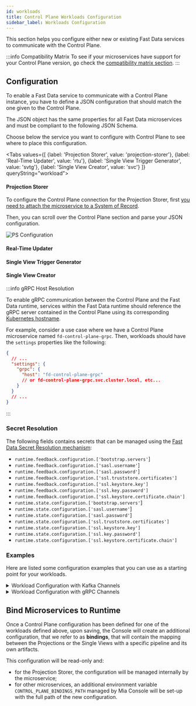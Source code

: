 ```yaml
---
id: workloads
title: Control Plane Workloads Configuration
sidebar_label: Workloads Configuration
---
```



This section helps you configure either new or existing Fast Data services to communicate with the Control Plane.

:::info Compatibility Matrix
To see if your microservices have support for your Control Plane version, go check the [compatibility matrix section](/fast_data/runtime_management/compatibility_matrix.md).
:::

## Configuration

To enable a Fast Data service to communicate with a Control Plane instance, you have to define a JSON configuration that should
match the one given to the Control Plane.

The JSON object has the same properties for all Fast Data microservices and must be compliant to the following JSON Schema.

<JSONSchemaViewer schema={ControlPlaneSchema} />

Choose below the service you want to configure with Control Plane to see where to place this configuration.

<Tabs values={[
    {label: 'Projection Storer', value: 'projection-storer'},
    {label: 'Real-Time Updater', value: 'rtu'},
    {label: 'Single View Trigger Generator', value: 'svtg'},
    {label: 'Single View Creator', value: 'svc'}
]} queryString="workload">

<TabItem value="projection-storer">

#### Projection Storer

To configure the Control Plane connection for the Projection Storer, first [you need to attach the microservice to a System of Record](/fast_data/configuration/projection_storer_config#attach-to-system-of-record).

Then, you can scroll over the Control Plane section and parse your JSON configuration.

![PS Configuration](img/ps_configuration.png)

</TabItem>
<TabItem value="rtu">

#### Real-Time Updater
<JSWorkloadSnippet/>
</TabItem>

<TabItem value="svtg">

#### Single View Trigger Generator
<JSWorkloadSnippet/>
</TabItem>

<TabItem value="svc">

#### Single View Creator
<JSWorkloadSnippet/>

</TabItem>
</Tabs>

:::info gRPC Host Resolution

To enable gRPC communication between the Control Plane and the Fast Data runtime, services within the Fast Data runtime should reference
the gRPC server contained in the Control Plane using its corresponding [Kubernetes hostname](https://kubernetes.io/docs/concepts/services-networking/dns-pod-service/).

For example, consider a use case where we have a Control Plane microservice named `fd-control-plane-grpc`.
Then, workloads should have the `settings` properties like the following:

```json
{
  // ...
  "settings": {
    "grpc": {
      "host": "fd-control-plane-grpc" 
      // or fd-control-plane-grpc.svc.cluster.local, etc...
    }
  }
  // ...
}
```

:::

### Secret Resolution

The following fields contains secrets that can be managed using the [Fast Data Secret Resolution mechanism](/fast_data/secret_resolution.md):

- `runtime.feedback.configuration.['bootstrap.servers'`]
- `runtime.feedback.configuration.['sasl.username'`]
- `runtime.feedback.configuration.['sasl.password'`]
- `runtime.feedback.configuration.['ssl.truststore.certificates']`
- `runtime.feedback.configuration.['ssl.keystore.key']`
- `runtime.feedback.configuration.['ssl.key.password']`
- `runtime.feedback.configuration.['ssl.keystore.certificate.chain']`
- `runtime.state.configuration.['bootstrap.servers'`]
- `runtime.state.configuration.['sasl.username'`]
- `runtime.state.configuration.['sasl.password'`]
- `runtime.state.configuration.['ssl.truststore.certificates']`
- `runtime.state.configuration.['ssl.keystore.key']`
- `runtime.state.configuration.['ssl.key.password']`
- `runtime.state.configuration.['ssl.keystore.certificate.chain']`

### Examples

Here are listed some configuration examples that you can use as a starting point for your workloads.

<details>
<summary>Workload Configuration with Kafka Channels</summary>
<p>

```json
{
    "controller": {
      "type": "kafka",
      "channel": "actionTopic",
      "configuration": {
        "bootstrap.servers": "localhost:9092",
        "client.id": "test-factory",
        "sasl.mechanism": "plain",
        "group.id": "groupId",
        "ssl.enabled": false
      }
    },
    "feedback": {
      "type": "kafka",
      "configuration": {
        "bootstrap.servers": "localhost:9092",
        "client.id": "test-factory",
        "sasl.mechanism": "plain",
        "heartbeat.ms": 2500,
        "ssl.enabled": false
      },
      "channel": "heartbeatTopic"
    }
}
```

</p>
</details>

<details>
<summary>Workload Configuration with gRPC Channels</summary>
<p>

```json
{
  "controller": {
    "type": "grpc"
  },
  "feedback": {
    "type": "grpc"
  },
  "settings": {
    "grpc": {
      "host": "fd-control-plane"
    }
  }
}
```

</p>
</details>

## Bind Microservices to Runtime

Once a Control Plane configuration has been defined for one of the workloads defined above, upon saving,
the Console will create an additional configuration, that we refer to as **bindings**, that will contain 
the mapping between the Projections or the Single Views with a specific pipeline and its own artifacts.

This configuration will be read-only and:

- for the Projection Storer, the configuration will be managed internally by the microservice;
- for other microservices, an additional environment variable `CONTROL_PLANE_BINDINGS_PATH` managed by
  Mia Console will be set-up with the full path of the new configuration.   


